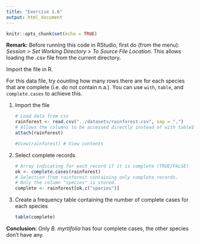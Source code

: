 ```yaml
---
title: "Exercise 1.6"
output: html_document
---
```


```r
knitr::opts_chunk$set(echo = TRUE)
```

**Remark:** Before running this code in RStudio, first do (from the menu): *Session > Set Working Directory > To Source File Location*. This allows loading the .csv file from the current directory.

Import the file \texttt{rainforest.csv} in R.

For this data file, try counting how many rows there are for each species that are complete (i.e. do not contain n.a.). 
You can use `with`, `table`, and `complete.cases` to achieve this.


1. Import the file

    ```r
    # Load data from csv
    rainforest <- read.csv("../datasets/rainforest.csv", sep = ",")
    # Allows the columns to be accessed directly instead of with table$column notation
    attach(rainforest)

    #View(rainforest) # View contents
    ```
    
2. Select complete records 

    ```r
    # Array indicating for each record if it is complete (TRUE/FALSE)
    ok <- complete.cases(rainforest)
    # Selection from rainforest containing only complete records.
    # Only the column "species" is stored.
    complete <- rainforest[ok,c("species")]
    ```
    
3. Create a frequency table containing the number of complete cases for each species

    ```r
    table(complete)
    ```
  
**Conclusion:** Only *B. myrtifolia* has four complete cases, the other species don't have any.
